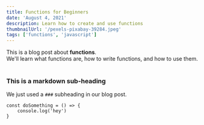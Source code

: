 ```yaml
---
title: Functions for Beginners
date: 'August 4, 2021'
description: Learn how to create and use functions
thumbnailUrl: '/pexels-pixabay-39284.jpeg'
tags: ['functions', 'javascript']
---
```


<div>
  This is a blog post about <strong>functions</strong>. <br/>
  We'll learn what functions are, how to write functions, and how to use them.
</div>

<br/>

### This is a markdown sub-heading
We just used a `###` subheading in our blog post.

```
const doSomething = () => {
    console.log('hey')
}
```
